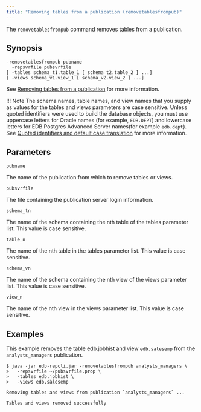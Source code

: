 ```yaml
---
title: "Removing tables from a publication (removetablesfrompub)"
---
```


<div id="removing_tables_from_publication" class="registered_link"></div>

The `removetablesfrompub` command removes tables from a publication.

## Synopsis

```text
-removetablesfrompub pubname
  -repsvrfile pubsvrfile
[ -tables schema_t1.table_1 [ schema_t2.table_2 ] ...]
[ -views schema_v1.view_1 [ schema_v2.view_2 ] ...]
```

See [Removing tables from a publication](../../07_common_operations/06_managing_publication/03_updating_pub/#remove_tables_from_pub) for more information.

!!! Note
    The schema names, table names, and view names that you supply as values for the tables and views parameters are case sensitive. Unless quoted identifiers were used to build the database objects, you must use uppercase letters for Oracle names (for example, `EDB.DEPT`) and lowercase letters for EDB Postgres Advanced Server names(for example `edb.dept`). See [Quoted identifiers and default case translation](../../10_appendix/04_miscellaneous_xdb_processing_topics/05_quoted_identifiers/#quoted_identifiers) for more information.

## Parameters

`pubname`

The name of the publication from which to remove tables or views.

`pubsvrfile`

The file containing the publication server login information.

`schema_tn`

The name of the schema containing the nth table of the tables parameter list. This value is case sensitive.

`table_n`

The name of the nth table in the tables parameter list. This value is case sensitive.

`schema_vn`

The name of the schema containing the nth view of the views parameter list. This value is case sensitive.

`view_n`

The name of the nth view in the views parameter list. This value is case sensitive.

## Examples

This example removes the table edb.jobhist and view `edb.salesemp` from the `analysts_managers` publication.

```text
$ java -jar edb-repcli.jar -removetablesfrompub analysts_managers \
>   -repsvrfile ~/pubsvrfile.prop \
>   -tables edb.jobhist \
>   -views edb.salesemp

Removing tables and views from publication `analysts_managers` ...

Tables and views removed successfully
```
